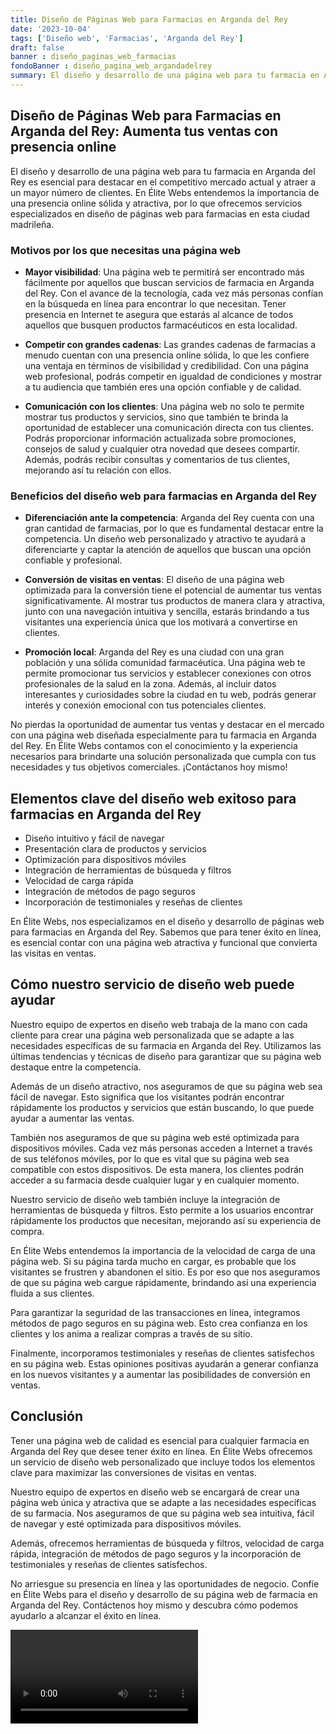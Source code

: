 ```yaml
---
title: Diseño de Páginas Web para Farmacias en Arganda del Rey
date: '2023-10-04'
tags: ['Diseño web', 'Farmacias', 'Arganda del Rey']
draft: false
banner : diseño_paginas_web_farmacias
fondoBanner : diseño_pagina_web_argandadelrey
summary: El diseño y desarrollo de una página web para tu farmacia en Arganda del Rey es esencial para destacar en el competitivo mercado actual y atraer a un mayor número de clientes. En Élite Webs entendemos la importancia de una presencia online sólida y atractiva, por lo que ofrecemos servicios especializados en diseño de páginas web para farmacias en esta ciudad madrileña.
---
```


## **Diseño de Páginas Web para Farmacias en Arganda del Rey: Aumenta tus ventas con presencia online**

El diseño y desarrollo de una página web para tu farmacia en Arganda del Rey es esencial para destacar en el competitivo mercado actual y atraer a un mayor número de clientes. En Élite Webs entendemos la importancia de una presencia online sólida y atractiva, por lo que ofrecemos servicios especializados en diseño de páginas web para farmacias en esta ciudad madrileña.

### **Motivos por los que necesitas una página web**

- **Mayor visibilidad**: Una página web te permitirá ser encontrado más fácilmente por aquellos que buscan servicios de farmacia en Arganda del Rey. Con el avance de la tecnología, cada vez más personas confían en la búsqueda en línea para encontrar lo que necesitan. Tener presencia en Internet te asegura que estarás al alcance de todos aquellos que busquen productos farmacéuticos en esta localidad.

- **Competir con grandes cadenas**: Las grandes cadenas de farmacias a menudo cuentan con una presencia online sólida, lo que les confiere una ventaja en términos de visibilidad y credibilidad. Con una página web profesional, podrás competir en igualdad de condiciones y mostrar a tu audiencia que también eres una opción confiable y de calidad.

- **Comunicación con los clientes**: Una página web no solo te permite mostrar tus productos y servicios, sino que también te brinda la oportunidad de establecer una comunicación directa con tus clientes. Podrás proporcionar información actualizada sobre promociones, consejos de salud y cualquier otra novedad que desees compartir. Además, podrás recibir consultas y comentarios de tus clientes, mejorando así tu relación con ellos.

### **Beneficios del diseño web para farmacias en Arganda del Rey**

- **Diferenciación ante la competencia**: Arganda del Rey cuenta con una gran cantidad de farmacias, por lo que es fundamental destacar entre la competencia. Un diseño web personalizado y atractivo te ayudará a diferenciarte y captar la atención de aquellos que buscan una opción confiable y profesional.

- **Conversión de visitas en ventas**: El diseño de una página web optimizada para la conversión tiene el potencial de aumentar tus ventas significativamente. Al mostrar tus productos de manera clara y atractiva, junto con una navegación intuitiva y sencilla, estarás brindando a tus visitantes una experiencia única que los motivará a convertirse en clientes.

- **Promoción local**: Arganda del Rey es una ciudad con una gran población y una sólida comunidad farmacéutica. Una página web te permite promocionar tus servicios y establecer conexiones con otros profesionales de la salud en la zona. Además, al incluir datos interesantes y curiosidades sobre la ciudad en tu web, podrás generar interés y conexión emocional con tus potenciales clientes.

No pierdas la oportunidad de aumentar tus ventas y destacar en el mercado con una página web diseñada especialmente para tu farmacia en Arganda del Rey. En Élite Webs contamos con el conocimiento y la experiencia necesarios para brindarte una solución personalizada que cumpla con tus necesidades y tus objetivos comerciales. ¡Contáctanos hoy mismo!

<GifSeo />

<Cta />

## Elementos clave del diseño web exitoso para farmacias en Arganda del Rey

- Diseño intuitivo y fácil de navegar
- Presentación clara de productos y servicios
- Optimización para dispositivos móviles
- Integración de herramientas de búsqueda y filtros
- Velocidad de carga rápida
- Integración de métodos de pago seguros
- Incorporación de testimoniales y reseñas de clientes

En Élite Webs, nos especializamos en el diseño y desarrollo de páginas web para farmacias en Arganda del Rey. Sabemos que para tener éxito en línea, es esencial contar con una página web atractiva y funcional que convierta las visitas en ventas.

## Cómo nuestro servicio de diseño web puede ayudar

Nuestro equipo de expertos en diseño web trabaja de la mano con cada cliente para crear una página web personalizada que se adapte a las necesidades específicas de su farmacia en Arganda del Rey. Utilizamos las últimas tendencias y técnicas de diseño para garantizar que su página web destaque entre la competencia.

Además de un diseño atractivo, nos aseguramos de que su página web sea fácil de navegar. Esto significa que los visitantes podrán encontrar rápidamente los productos y servicios que están buscando, lo que puede ayudar a aumentar las ventas.

También nos aseguramos de que su página web esté optimizada para dispositivos móviles. Cada vez más personas acceden a Internet a través de sus teléfonos móviles, por lo que es vital que su página web sea compatible con estos dispositivos. De esta manera, los clientes podrán acceder a su farmacia desde cualquier lugar y en cualquier momento.

Nuestro servicio de diseño web también incluye la integración de herramientas de búsqueda y filtros. Esto permite a los usuarios encontrar rápidamente los productos que necesitan, mejorando así su experiencia de compra.

En Élite Webs entendemos la importancia de la velocidad de carga de una página web. Si su página tarda mucho en cargar, es probable que los visitantes se frustren y abandonen el sitio. Es por eso que nos aseguramos de que su página web cargue rápidamente, brindando así una experiencia fluida a sus clientes.

Para garantizar la seguridad de las transacciones en línea, integramos métodos de pago seguros en su página web. Esto crea confianza en los clientes y los anima a realizar compras a través de su sitio.

Finalmente, incorporamos testimoniales y reseñas de clientes satisfechos en su página web. Estas opiniones positivas ayudarán a generar confianza en los nuevos visitantes y a aumentar las posibilidades de conversión en ventas.

## Conclusión

Tener una página web de calidad es esencial para cualquier farmacia en Arganda del Rey que desee tener éxito en línea. En Élite Webs ofrecemos un servicio de diseño web personalizado que incluye todos los elementos clave para maximizar las conversiones de visitas en ventas.

Nuestro equipo de expertos en diseño web se encargará de crear una página web única y atractiva que se adapte a las necesidades específicas de su farmacia. Nos aseguramos de que su página web sea intuitiva, fácil de navegar y esté optimizada para dispositivos móviles.

Además, ofrecemos herramientas de búsqueda y filtros, velocidad de carga rápida, integración de métodos de pago seguros y la incorporación de testimoniales y reseñas de clientes satisfechos.

No arriesgue su presencia en línea y las oportunidades de negocio. Confíe en Élite Webs para el diseño y desarrollo de su página web de farmacia en Arganda del Rey. Contáctenos hoy mismo y descubra cómo podemos ayudarlo a alcanzar el éxito en línea.

<Video />

<CtaBot job='Farmacias' city='Arganda del Rey'/>

<Gmaps query='Arganda del Rey+españa+maps' />